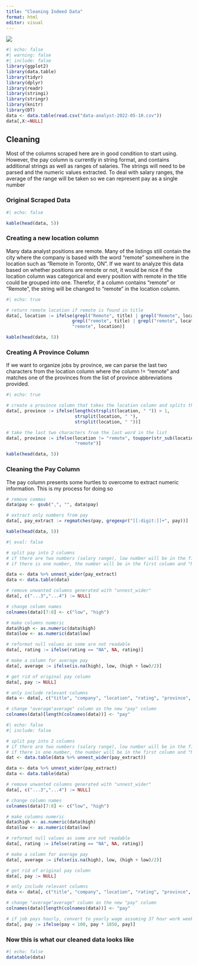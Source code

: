 ```yaml
---
title: "Cleaning Indeed Data"
format: html
editor: visual
---
```


![](images/clean-image.png)

```r
#| echo: false
#| warning: false
#| include: false
library(ggplot2)
library(data.table)
library(tidyr)
library(dplyr)
library(readr)
library(stringi)
library(stringr)
library(knitr)
library(DT)
data <- data.table(read.csv("data-analyst-2022-05-10.csv"))
data[,X:=NULL]
```

## Cleaning

Most of the columns scraped here are in good condition to start using. However, the pay column is currently in string format, and contains additional strings as well as ranges of salaries. The strings will need to be parsed and the numeric values extracted. To deal with salary ranges, the average of the range will be taken so we can represent pay as a single number

### Original Scraped Data

```r
#| echo: false

kable(head(data, 5))

```

### Creating a new location column

Many data analyst positions are remote. Many of the listings still contain the city where the company is based with the word "remote" somewhere in the location such as "Remote in Toronto, ON". If we want to analyze this data based on whether positions are remote or not, it would be nice if the location column was categorical and every position with remote in the title could be grouped into one. Therefor, if a column contains "remote" or "Remote", the string will be changed to "remote" in the location column.


```r
#| echo: true

# return remote location if remote is found in title
data[, location := ifelse(grepl("Remote", title) | grepl("Remote", location)|
                         grepl("remote", title) | grepl("remote", location),
                         "remote", location)]

kable(head(data, 5))

```

### Creating A Province Column 

If we want to organize jobs by province, we can parse the last two characters from the location column where the column != "remote" and matches one of the provinces from the list of province abbreviations provided.

```r
#| echo: true

# create a province column that takes the location column and splits the column into a list of strings
data[, province := ifelse(length(strsplit(location, " ")) > 1, 
                          strsplit(location, " "),
                          strsplit(location, " "))]

# take the last two characters from the last word in the list
data[, province := ifelse(location != "remote", toupper(str_sub(location,-2)),
                          "remote")]

kable(head(data, 5))
```

### Cleaning the Pay Column

The pay column presents some hurtles to overcome to extract numeric information. This is my process for doing so

```r

# remove commas
data$pay <- gsub(",", "", data$pay)

# extract only numbers from pay
data[, pay_extract := regmatches(pay, gregexpr("[[:digit:]]+", pay))]

kable(head(data, 5))

```


```r
#| eval: false

# split pay into 2 columns
# if there are two numbers (salary range), low number will be in the first column, high in second column
# if there is one number, the number will be in the first column and "NA" in the second

data <- data %>% unnest_wider(pay_extract)
data <- data.table(data)

# remove unwanted columns generated with "unnest_wider"
data[, c("...3","...4") := NULL]

# change column names
colnames(data)[7:8] <- c("low", "high")

# make columns numeric 
data$high <- as.numeric(data$high)
data$low <- as.numeric(data$low)

# reformat null values as some are not readable
data[, rating := ifelse(rating == "NA", NA, rating)]

# make a column for average pay
data[, average := ifelse(is.na(high), low, (high + low)/2)]

# get rid of original pay column
data[, pay := NULL]

# only include relevant columns
data <- data[, c("title", "company", "location", "rating", "province", "average")]

# change "average"average" column as the new "pay" column
colnames(data)[length(colnames(data))] <- "pay"
```

```r
#| echo: false
#| include: false

# split pay into 2 columns
# if there are two numbers (salary range), low number will be in the first column, high in second column
# if there is one number, the number will be in the first column and "NA" in the second
dat <- data.table(data %>% unnest_wider(pay_extract))

data <- data %>% unnest_wider(pay_extract)
data <- data.table(data)

# remove unwanted columns generated with "unnest_wider"
data[, c("...3","...4") := NULL]

# change column names
colnames(data)[7:8] <- c("low", "high")

# make columns numeric 
data$high <- as.numeric(data$high)
data$low <- as.numeric(data$low)

# reformat null values as some are not readable
data[, rating := ifelse(rating == "NA", NA, rating)]

# make a column for average pay
data[, average := ifelse(is.na(high), low, (high + low)/2)]

# get rid of original pay column
data[, pay := NULL]

# only include relevant columns
data <- data[, c("title", "company", "location", "rating", "province", "average")]

# change "average"average" column as the new "pay" column
colnames(data)[length(colnames(data))] <- "pay"

# if job pays hourly, convert to yearly wage assuming 37 hour work week
data[, pay := ifelse(pay < 100, pay * 1850, pay)]
```

### Now this is what our cleaned data looks like
```r
#| echo: false
datatable(data)
```